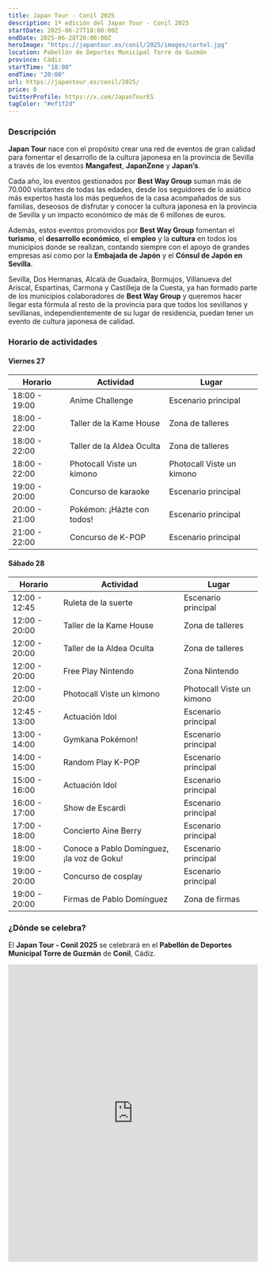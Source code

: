 ```yaml
---
title: Japan Tour - Conil 2025
description: 1ª edición del Japan Tour - Conil 2025
startDate: 2025-06-27T18:00:00Z
endDate: 2025-06-28T20:00:00Z
heroImage: "https://japantour.es/conil/2025/images/cartel.jpg"
location: Pabellón de Deportes Municipal Torre de Guzmán
province: Cádiz
startTime: "18:00"
endTime: "20:00"
url: https://japantour.es/conil/2025/
price: 0
twitterProfile: https://x.com/JapanTourES
tagColor: "#ef1f2d"
---
```


### Descripción

**Japan Tour** nace con el propósito crear una red de eventos de gran calidad para fomentar el desarrollo de la cultura japonesa en la provincia de Sevilla a través de los eventos **Mangafest**, **JapanZone** y **Japan’s**.

Cada año, los eventos gestionados por **Best Way Group** suman más de 70.000 visitantes de todas las edades, desde los seguidores de lo asiático más expertos hasta los más pequeños de la casa acompañados de sus familias, deseosos de disfrutar y conocer la cultura japonesa en la provincia de Sevilla y un impacto económico de más de 6 millones de euros.

Además, estos eventos promovidos por **Best Way Group** fomentan el **turismo**, el **desarrollo económico**, el **empleo** y la **cultura** en todos los municipios donde se realizan, contando siempre con el apoyo de grandes empresas así como por la **Embajada de Japón** y el **Cónsul de Japón en Sevilla**.

Sevilla, Dos Hermanas, Alcalá de Guadaíra, Bormujos, Villanueva del Ariscal, Espartinas, Carmona y Castilleja de la Cuesta, ya han formado parte de los municipios colaboradores de **Best Way Group** y queremos hacer llegar esta fórmula al resto de la provincia para que todos los sevillanos y sevillanas, independientemente de su lugar de residencia, puedan tener un evento de cultura japonesa de calidad.

### Horario de actividades

#### Viernes 27

| Horario | Actividad | Lugar |
|---------|-----------|-------|
| 18:00 - 19:00 | Anime Challenge | Escenario principal |
| 18:00 - 22:00 | Taller de la Kame House | Zona de talleres |
| 18:00 - 22:00 | Taller de la Aldea Oculta | Zona de talleres |
| 18:00 - 22:00 | Photocall Viste un kimono | Photocall Viste un kimono |
| 19:00 - 20:00 | Concurso de karaoke | Escenario principal |
| 20:00 - 21:00 | Pokémon: ¡Házte con todos! | Escenario principal |
| 21:00 - 22:00 | Concurso de K-POP | Escenario principal |

#### Sábado 28

| Horario | Actividad | Lugar |
|---------|-----------|-------|
| 12:00 - 12:45 | Ruleta de la suerte | Escenario principal |
| 12:00 - 20:00 | Taller de la Kame House | Zona de talleres |
| 12:00 - 20:00 | Taller de la Aldea Oculta | Zona de talleres |
| 12:00 - 20:00 | Free Play Nintendo | Zona Nintendo |
| 12:00 - 20:00 | Photocall Viste un kimono | Photocall Viste un kimono |
| 12:45 - 13:00 | Actuación Idol | Escenario principal |
| 13:00 - 14:00 | Gymkana Pokémon! | Escenario principal |
| 14:00 - 15:00 | Random Play K-POP | Escenario principal |
| 15:00 - 16:00 | Actuación Idol | Escenario principal |
| 16:00 - 17:00 | Show de Escardi | Escenario principal |
| 17:00 - 18:00 | Concierto Aine Berry | Escenario principal |
| 18:00 - 19:00 | Conoce a Pablo Domínguez, ¡la voz de Goku! | Escenario principal |
| 19:00 - 20:00 | Concurso de cosplay | Escenario principal |
| 19:00 - 20:00 | Firmas de Pablo Domínguez | Zona de firmas |


### ¿Dónde se celebra?

El **Japan Tour - Conil 2025** se celebrará en el **Pabellón de Deportes Municipal Torre de Guzmán** de **Conil**, Cádiz.

<iframe src="https://www.google.com/maps/embed?pb=!1m14!1m8!1m3!1d6432.10667451797!2d-6.094032!3d36.2867557!3m2!1i1024!2i768!4f13.1!3m3!1m2!1s0xd0c37001ae5bc55%3A0x3ecd223271d5c340!2sPolideportivo%20Pabell%C3%B3n%20Torre%20de%20Guzm%C3%A1n!5e0!3m2!1ses!2ses!4v1750323624570!5m2!1ses!2ses" width="100%" height="600" style="border:0;" allowfullscreen="" loading="lazy" referrerpolicy="no-referrer-when-downgrade"></iframe>
